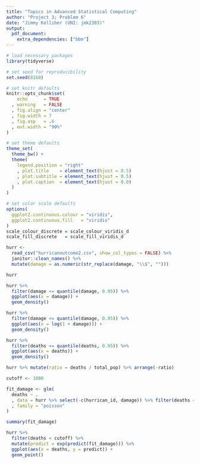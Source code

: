 ```yaml
---
title: "Topics in Advanced Statistical Computing"
author: "Project 3; Problem 6"
date: "Jimmy Kelliher (UNI: jmk2303)"
output:
  pdf_document:
    extra_dependencies: ["bbm"]
---
```


```r
# load necessary packages
library(tidyverse)

# set seed for reproducibility
set.seed(8160)

# set knitr defaults
knitr::opts_chunk$set(
    echo      = TRUE
  , warning   = FALSE
  , fig.align = "center"
  , fig.width = 7
  , fig.asp   = .6
  , out.width = "90%"
)

# set theme defaults
theme_set(
  theme_bw() +
  theme(
    legend.position = "right"
    , plot.title    = element_text(hjust = 0.5)
    , plot.subtitle = element_text(hjust = 0.5)
    , plot.caption  = element_text(hjust = 0.0)
  )
)

# set color scale defaults
options(
  ggplot2.continuous.colour = "viridis",
  ggplot2.continuous.fill   = "viridis"
)
scale_colour_discrete = scale_colour_viridis_d
scale_fill_discrete   = scale_fill_viridis_d
```

```r
hurr <-
  read_csv("hurricanoutcome2.csv", show_col_types = FALSE) %>%
  janitor::clean_names() %>%
  mutate(damage = as.numeric(str_replace(damage, "\\$", "")))

hurr
```

```r
hurr %>%
  filter(damage <= quantile(damage, 0.95)) %>%
  ggplot(aes(x = damage)) +
  geom_density()

hurr %>%
  filter(damage <= quantile(damage, 0.95)) %>%
  ggplot(aes(x = log(1 + damage))) +
  geom_density()
```


```r
hurr %>%
  filter(deaths <= quantile(deaths, 0.95)) %>%
  ggplot(aes(x = deaths)) +
  geom_density()

hurr %>% mutate(ratio = deaths / total_pop) %>% arrange(-ratio)
```


```r
cutoff <- 1000

fit_damage <- glm(
  deaths ~ .
  , data = hurr %>% select(-c(hurrican_id, damage)) %>% filter(deaths < cutoff)
  , family = "poisson"
)

summary(fit_damage)

hurr %>%
  filter(deaths < cutoff) %>%
  mutate(predict = exp(predict(fit_damage))) %>%
  ggplot(aes(x = deaths, y = predict)) +
  geom_point()
```

